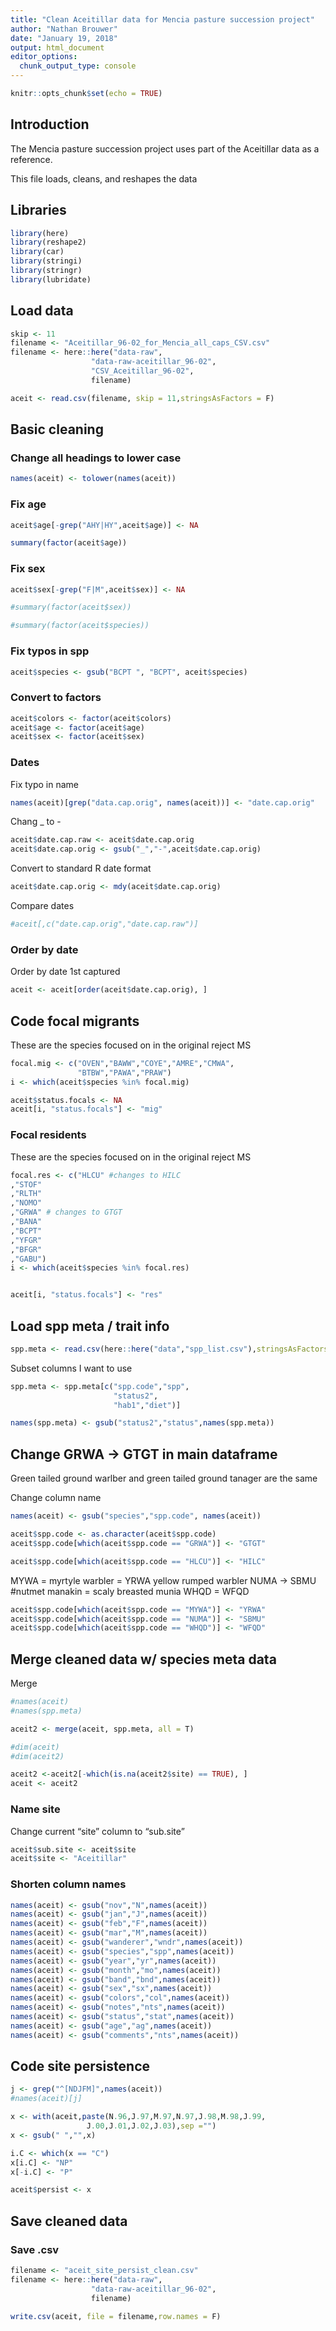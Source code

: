 ```yaml
---
title: "Clean Aceitillar data for Mencia pasture succession project"
author: "Nathan Brouwer"
date: "January 19, 2018"
output: html_document
editor_options: 
  chunk_output_type: console
---
```


```r
knitr::opts_chunk$set(echo = TRUE)
```

## Introduction

The Mencia pasture succession project uses part of the Aceitillar data as a reference.

This file loads, cleans, and reshapes the data


## Libraries
```r
library(here)
library(reshape2)
library(car)
library(stringi)
library(stringr)
library(lubridate)
```



## Load data
```r
skip <- 11
filename <- "Aceitillar_96-02_for_Mencia_all_caps_CSV.csv"
filename <- here::here("data-raw",
                  "data-raw-aceitillar_96-02",
                  "CSV_Aceitillar_96-02",
                  filename)

aceit <- read.csv(filename, skip = 11,stringsAsFactors = F)
```



## Basic cleaning

### Change all headings to lower case

```r
names(aceit) <- tolower(names(aceit))
```

### Fix age

```r
aceit$age[-grep("AHY|HY",aceit$age)] <- NA
```


```r
summary(factor(aceit$age))
```

### Fix sex

```r
aceit$sex[-grep("F|M",aceit$sex)] <- NA
```


```r
#summary(factor(aceit$sex))
```


```r
#summary(factor(aceit$species))
```


### Fix typos in spp
```r
aceit$species <- gsub("BCPT ", "BCPT", aceit$species)
```



### Convert to factors

```r
aceit$colors <- factor(aceit$colors)
aceit$age <- factor(aceit$age)
aceit$sex <- factor(aceit$sex)

```


### Dates

Fix typo in name
```r
names(aceit)[grep("data.cap.orig", names(aceit))] <- "date.cap.orig"
```

Chang _ to -
```r
aceit$date.cap.raw <- aceit$date.cap.orig
aceit$date.cap.orig <- gsub("_","-",aceit$date.cap.orig)

```


Convert to standard R date format
```r
aceit$date.cap.orig <- mdy(aceit$date.cap.orig)
```


Compare dates
```r
#aceit[,c("date.cap.orig","date.cap.raw")]
```


### Order by date

Order by date 1st captured
```r
aceit <- aceit[order(aceit$date.cap.orig), ]
```


## Code focal migrants

These are the species focused on in the original reject MS

```r
focal.mig <- c("OVEN","BAWW","COYE","AMRE","CMWA",
               "BTBW","PAWA","PRAW")
i <- which(aceit$species %in% focal.mig)

aceit$status.focals <- NA
aceit[i, "status.focals"] <- "mig"
```

### Focal residents

These are the species focused on in the original reject MS

```r
focal.res <- c("HLCU" #changes to HILC
,"STOF"
,"RLTH"
,"NOMO"
,"GRWA" # changes to GTGT
,"BANA"
,"BCPT"
,"YFGR"
,"BFGR"
,"GABU")
i <- which(aceit$species %in% focal.res)


aceit[i, "status.focals"] <- "res"
```

## Load spp meta / trait info

```r
spp.meta <- read.csv(here::here("data","spp_list.csv"),stringsAsFactors =F)
```


Subset columns I want to use
```r
spp.meta <- spp.meta[c("spp.code","spp",
                       "status2",
                       "hab1","diet")]

names(spp.meta) <- gsub("status2","status",names(spp.meta))
```





## Change GRWA -> GTGT in main dataframe

Green tailed ground warlber and green tailed ground tanager are the same

Change column name

```r
names(aceit) <- gsub("species","spp.code", names(aceit))
```


```r
aceit$spp.code <- as.character(aceit$spp.code)
aceit$spp.code[which(aceit$spp.code == "GRWA")] <- "GTGT"
```

```r
aceit$spp.code[which(aceit$spp.code == "HLCU")] <- "HILC"

```


MYWA =  myrtyle warbler = YRWA yellow rumped warbler
NUMA -> SBMU #nutmet manakin = scaly breasted munia
WHQD = WFQD

```r
aceit$spp.code[which(aceit$spp.code == "MYWA")] <- "YRWA"
aceit$spp.code[which(aceit$spp.code == "NUMA")] <- "SBMU"
aceit$spp.code[which(aceit$spp.code == "WHQD")] <- "WFQD"
```


## Merge cleaned data w/ species meta data


Merge
```r

#names(aceit)
#names(spp.meta)

aceit2 <- merge(aceit, spp.meta, all = T)

#dim(aceit)
#dim(aceit2)

aceit2 <-aceit2[-which(is.na(aceit2$site) == TRUE), ]
aceit <- aceit2
```


### Name site

Change current "site" column to "sub.site"

```r
aceit$sub.site <- aceit$site 
aceit$site <- "Aceitillar"
```

### Shorten column names

```r
names(aceit) <- gsub("nov","N",names(aceit))
names(aceit) <- gsub("jan","J",names(aceit))
names(aceit) <- gsub("feb","F",names(aceit))
names(aceit) <- gsub("mar","M",names(aceit))
names(aceit) <- gsub("wanderer","wndr",names(aceit))
names(aceit) <- gsub("species","spp",names(aceit))
names(aceit) <- gsub("year","yr",names(aceit))
names(aceit) <- gsub("month","mo",names(aceit))
names(aceit) <- gsub("band","bnd",names(aceit))
names(aceit) <- gsub("sex","sx",names(aceit))
names(aceit) <- gsub("colors","col",names(aceit))
names(aceit) <- gsub("notes","nts",names(aceit))
names(aceit) <- gsub("status","stat",names(aceit))
names(aceit) <- gsub("age","ag",names(aceit))
names(aceit) <- gsub("comments","nts",names(aceit))

```




## Code site persistence

```r
j <- grep("^[NDJFM]",names(aceit))
#names(aceit)[j]

x <- with(aceit,paste(N.96,J.97,M.97,N.97,J.98,M.98,J.99,
                 J.00,J.01,J.02,J.03),sep ="")
x <- gsub(" ","",x)

i.C <- which(x == "C")
x[i.C] <- "NP"
x[-i.C] <- "P"

aceit$persist <- x
```


## Save cleaned data

### Save .csv
```r
filename <- "aceit_site_persist_clean.csv"
filename <- here::here("data-raw",
                  "data-raw-aceitillar_96-02",
                  filename)

write.csv(aceit, file = filename,row.names = F)
```


```r

```

